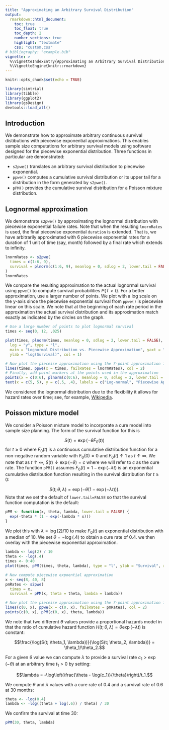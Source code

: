 ```yaml
---
title: "Approximating an Arbitrary Survival Distribution"
output:
  rmarkdown::html_document:
    toc: true
    toc_float: true
    toc_depth: 2
    number_sections: true
    highlight: "textmate"
    css: "custom.css"
# bibliography: "example.bib"
vignette: >
  %\VignetteIndexEntry{Approximating an Arbitrary Survival Distribution}
  %\VignetteEngine{knitr::rmarkdown}
---
```



```r
knitr::opts_chunk$set(echo = TRUE)
```

```r
library(simtrial)
library(tibble)
library(ggplot2)
library(gsDesign)
devtools::load_all()
```

## Introduction

We demonstrate how to approximate arbitrary continuous survival distibutions with piecewise exponential approximations.
This enables sample size computations for arbitrary survival models using software designed for the piecewise exponential distribution. 
Three functions in particular are demonstrated:

- `s2pwe()` translates an arbitrary survival distribution to piecewise exponential.
- `ppwe()` computes a cumulative survival distribution or its upper tail for a distribution in the form generated by `s2pwe()`.
- `pPM()` provides the cumulative survival distribution for a Poisson mixture distribution.

## Lognormal approximation

We demonstrate `s2pwe()` by approximating the lognormal distribution with piecewise exponential failure rates.
Note that when the resulting `lnormRates` is used, the final piecewise exponential `duration` is extended.
That is, we have arbitrarily approximated with 6 piecewise exponential rates for a duration of 1 unit of time (say, month) followed by a final rate which extends to infinity.

```r
lnormRates <- s2pwe(
  times = c(1:6, 9),
  survival = plnorm(c(1:6, 9), meanlog = 0, sdlog = 2, lower.tail = FALSE)
)
lnormRates
```

We compare the resulting approximation to the actual lognormal survival using `ppwe()` to compute survival probabilities $P\{T>t\}$. For a better approximation, use a larger number of points. We plot with a log scale on the y-axis since the piecewise exponential survival from `ppwe()` is piecewise linear on this scale.
We note that at the beginning of each rate period in the approximation the actual survival distribution and its approximation match exactly as indicated by the circles on the graph.

```r
# Use a large number of points to plot lognormal survival
times <- seq(0, 12, .025)

plot(times, plnorm(times, meanlog = 0, sdlog = 2, lower.tail = FALSE),
  log = "y", type = "l",
  main = "Lognormal Distribution vs. Piecewise Approximation", yaxt = "n",
  ylab = "log(Survival)", col = 1)

# Now plot the pieceise approximation using the 7-point approximation from above
lines(times, ppwe(x = times, failRates = lnormRates), col = 2)
# Finally, add point markers at the points used in the approximation
points(x = c(0:6), plnorm(c(0:6), meanlog = 0, sdlog = 2, lower.tail = FALSE), col = 1)
text(x = c(5, 5), y = c(.5, .4), labels = c("Log-normal", "Piecewise Approximation (7 pts)"), col = 1:2, pos = 4)
```

We considered the lognormal distribution due to the flexibility it allows for hazard rates over time; see, for example, [Wikipedia](https://en.wikipedia.org/wiki/Log-normal_distribution). 

## Poisson mixture model

We consider a Poisson mixture model to incorporate a cure model into sample size planning.
The form of the survival function for this is

$$S(t)=\exp(-\theta F_0(t))$$
for $t\ge 0$ where $F_0(t)$ is a continuous cumulative distribution function for a non-negative random variable with $F_0(0)=0$ and $F_0(t)\uparrow 1$ as $t\uparrow \infty$.
We note that as $t\uparrow \infty$, $S(t)\downarrow \exp(-\theta)=c$ where we will refer to $c$ as the cure rate.
The function `pPM()` assumes $F_0(t)=1-\exp(-\lambda t)$ is an exponential cumulative distribution function resulting in the survival distribution for $t\ge 0$:

$$S(t; \theta, \lambda) = \exp(-\theta(1-\exp(-\lambda t))).$$
Note that we set the default of `lower.tail=FALSE` so that the survival function computation is the default:

```r
pPM <- function(x, theta, lambda, lower.tail = FALSE) {
  exp(-theta * (1 - exp(-lambda * x)))
}
```

We plot this with $\lambda = \log(2) / 10$ to make $F_0(t)$ an exponential distribution with a median of 10.
We set $\theta = -\log(.4)$ to obtain a cure rate of 0.4. we then overlay with the piecewise exponential approximation.

```r
lambda <- log(2) / 10
theta <- -log(.4)
times <- 0:40
plot(times, pPM(times, theta, lambda), type = "l", ylab = "Survival", xlab = "Time", log = "y")

# Now compute piecewise expoential approximation
x <- seq(8, 40, 8)
pmRates <- s2pwe(
  times = x,
  survival = pPM(x, theta = theta, lambda = lambda))

# Now plot the pieceise approximation using the 7-point approximation from above
lines(c(0, x), ppwe(x = c(0, x), failRates = pmRates), col = 2)
points(c(0, x), pPM(c(0, x), theta, lambda))
```

We note that two different $\theta$ values provide a proportional hazards model in that the ratio of cumulative hazard function $H(t; \theta, \lambda) = \theta\exp(-\lambda t)$ is constant:

$$\frac{\log(S(t; \theta_1, \lambda))}{\log(S(t; \theta_2, \lambda))} = \theta_1/\theta_2.$$

For a given $\theta$ value we can compute $\lambda$ to provide a survival rate $c_1 > \exp(-\theta)$ at an arbitrary time $t_1>0$ by setting:

$$\lambda = -\log\left(\frac{\theta - \log(c_1)}{\theta}\right)/t_1.$$

We compute $\theta$ and $\lambda$ values with a cure rate of 0.4 and a survival rate of 0.6 at 30 months:

```r
theta <- -log(0.4)
lambda <- -log((theta + log(.6)) / theta) / 30
```

We confirm the survival at time 30:

```r
pPM(30, theta, lambda)
```